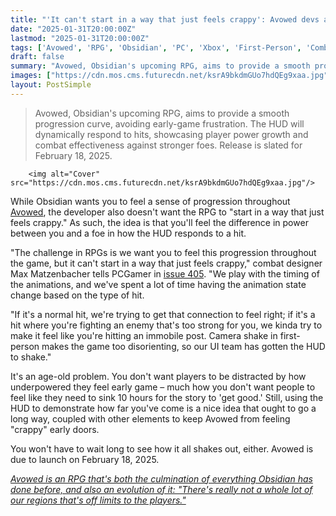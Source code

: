 ```yaml
---
title: "'It can't start in a way that just feels crappy': Avowed devs are turning to animation to solve an RPG 'challenge' of offering a sense of progression without sacrificing a strong start"
date: "2025-01-31T20:00:00Z"
lastmod: "2025-01-31T20:00:00Z"
tags: ['Avowed', 'RPG', 'Obsidian', 'PC', 'Xbox', 'First-Person', 'Combat']
draft: false
summary: "Avowed, Obsidian's upcoming RPG, aims to provide a smooth progression curve, avoiding early-game frustration.  The HUD will dynamically respond to hits, showcasing player power growth and combat effectiveness against stronger foes.  Release is slated for February 18, 2025."
images: ["https://cdn.mos.cms.futurecdn.net/ksrA9bkdmGUo7hdQEg9xaa.jpg"]
layout: PostSimple
---
```

> Avowed, Obsidian's upcoming RPG, aims to provide a smooth progression curve, avoiding early-game frustration.  The HUD will dynamically respond to hits, showcasing player power growth and combat effectiveness against stronger foes.  Release is slated for February 18, 2025.


        <img alt="Cover" src="https://cdn.mos.cms.futurecdn.net/ksrA9bkdmGUo7hdQEg9xaa.jpg"/>
        
While Obsidian wants you to feel a sense of progression throughout [Avowed](https://www.gamesradar.com/avowed-guide/), the developer also doesn't want the RPG to "start in a way that just feels crappy." As such, the idea is that you'll feel the difference in power between you and a foe in how the HUD responds to a hit.

"The challenge in RPGs is we want you to feel this progression throughout the game, but it can't start in a way that just feels crappy," combat designer Max Matzenbacher tells PCGamer in [issue 405](https://www.awin1.com/awclick.php?awinmid=2961&awinaffid=103504&clickref=grd-us-2718826562878514115&p=https%3A%2F%2Fwww.magazinesdirect.com%2Faz-magazines%2F6937039%2Fpc-gamer-uk-edition-magazine-single-issue.thtml). "We play with the timing of the animations, and we've spent a lot of time having the animation state change based on the type of hit.

"If it's a normal hit, we're trying to get that connection to feel right; if it's a hit where you're fighting an enemy that's too strong for you, we kinda try to make it feel like you're hitting an immobile post. Camera shake in first-person makes the game too disorienting, so our UI team has gotten the HUD to shake."

It's an age-old problem. You don't want players to be distracted by how underpowered they feel early game – much how you don't want people to feel like they need to sink 10 hours for the story to 'get good.' Still, using the HUD to demonstrate how far you've come is a nice idea that ought to go a long way, coupled with other elements to keep Avowed from feeling "crappy" early doors.

You won't have to wait long to see how it all shakes out, either. Avowed is due to launch on February 18, 2025.

[<em>Avowed is an RPG that's both the culmination of everything Obsidian has done before, and also an evolution of it: "There's really not a whole lot of our regions that's off limits to the players."</em>](https://www.gamesradar.com/games/rpg/avowed-is-an-rpg-thats-both-the-culmination-of-everything-obsidian-has-done-before-and-also-an-evolution-of-it-theres-really-not-a-whole-lot-of-our-regions-thats-off-limits-to-the-players/)
        